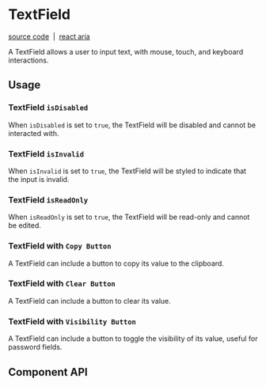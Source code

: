 
<Meta title="Components/TextField" />

# TextField

[source code](https://github.com/alex-mcgovern/boondoggle/tree/main/src/components/text-field)
&nbsp;|&nbsp;
[react aria](https://react-spectrum.adobe.com/react-aria/TextField.html)


A TextField allows a user to input text, with mouse, touch, and keyboard interactions.

<Canvas of={stories.examples} />

## Usage

### TextField `isDisabled`

When `isDisabled` is set to `true`, the TextField will be disabled and cannot be interacted with.

<Canvas of={stories.isDisabled} />

### TextField `isInvalid`

When `isInvalid` is set to `true`, the TextField will be styled to indicate that the input is invalid.

<Canvas of={stories.isInvalid} />

### TextField `isReadOnly`

When `isReadOnly` is set to `true`, the TextField will be read-only and cannot be edited.

<Canvas of={stories.isReadOnly} />

### TextField with `Copy Button`

A TextField can include a button to copy its value to the clipboard.

<Canvas of={stories.copy} />

### TextField with `Clear Button`

A TextField can include a button to clear its value.

<Canvas of={stories.clear} />

### TextField with `Visibility Button`

A TextField can include a button to toggle the visibility of its value, useful for password fields.

<Canvas of={stories.visibility} />

## Component API

<ArgTypes of={TextField} />